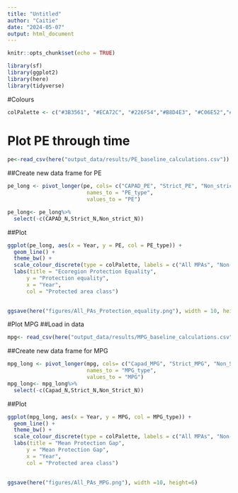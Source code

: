```yaml
---
title: "Untitled"
author: "Caitie"
date: "2024-05-07"
output: html_document
---
```


```r
knitr::opts_chunk$set(echo = TRUE)
```

```r
library(sf)
library(ggplot2)
library(here)
library(tidyverse)
```


#Colours 

```r
colPalette <- c("#3B3561", "#ECA72C", "#226F54","#B8D4E3", "#C06E52","#01172F")
``` 


# Plot PE through time

```r
pe<-read_csv(here("output_data/results/PE_baseline_calculations.csv"))
```

##Create new data frame for PE
```r
pe_long <- pivot_longer(pe, cols= c("CAPAD_PE", "Strict_PE", "Non_strict_PE"),
                         names_to = "PE_type",
                         values_to = "PE")

pe_long<- pe_long%>% 
  select(-c(CAPAD_N,Strict_N,Non_strict_N))
```

##Plot
```r

ggplot(pe_long, aes(x = Year, y = PE, col = PE_type)) +
  geom_line() +
  theme_bw() +
  scale_colour_discrete(type = colPalette, labels = c("All MPAs", "Non-strict", "Strict")) +
  labs(title = "Ecoregion Protection Equality",
      y = "Protection equality",
      x = "Year", 
      col = "Protected area class")
   

```



```r
ggsave(here("figures/All_PAs_Protection_equality.png"), width = 10, height= 6)
```

#Plot MPG 
##Load in data 
```r
mpg<- read_csv(here("output_data/results/MPG_baseline_calculations.csv"))
```
##Create new data frame for MPG 
```r

mpg_long <- pivot_longer(mpg, cols= c("Capad_MPG", "Strict_MPG", "Non_Strict_MPG"),
                         names_to = "MPG_type",
                         values_to = "MPG")
mpg_long<- mpg_long%>% 
  select(-c(Capad_N,Strict_N,Non_Strict_N))

```

##Plot
```r

ggplot(mpg_long, aes(x = Year, y = MPG, col = MPG_type)) +
  geom_line() +
  theme_bw() +
  scale_colour_discrete(type = colPalette, labels = c("All MPAs", "Non-strict", "Strict")) +
  labs(title = "Mean Protection Gap",
      y = "Mean Protection Gap",
      x = "Year",
      col = "Protected area class")
   
```

```r
ggsave(here("figures/All_PAs_MPG.png"), width =10, height=6)
```
